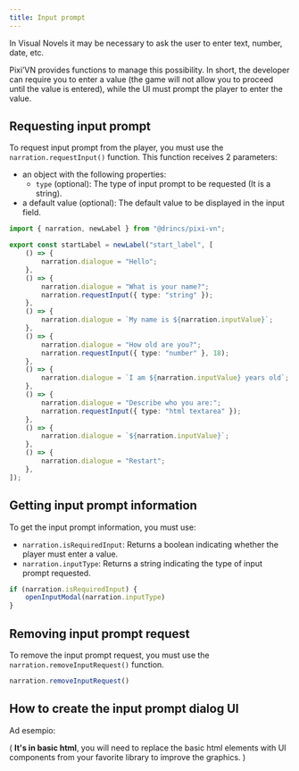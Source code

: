 ```yaml
---
title: Input prompt
---
```


In Visual Novels it may be necessary to ask the user to enter text, number, date, etc.

Pixi’VN provides functions to manage this possibility. In short, the developer can require you to enter a value (the game will not allow you to proceed until the value is entered), while the <DynamicLink href="/start/interface">UI</DynamicLink> must prompt the player to enter the value.

## Requesting input prompt

To request input prompt from the player, you must use the `narration.requestInput()` function. This function receives 2 parameters:

- an object with the following properties:
  - `type` (optional): The type of input prompt to be requested (It is a string).
- a default value (optional): The default value to be displayed in the input field.

```ts title="labels/startLabel.ts"
import { narration, newLabel } from "@drincs/pixi-vn";

export const startLabel = newLabel("start_label", [
    () => {
        narration.dialogue = "Hello";
    },
    () => {
        narration.dialogue = "What is your name?";
        narration.requestInput({ type: "string" });
    },
    () => {
        narration.dialogue = `My name is ${narration.inputValue}`;
    },
    () => {
        narration.dialogue = "How old are you?";
        narration.requestInput({ type: "number" }, 18);
    },
    () => {
        narration.dialogue = `I am ${narration.inputValue} years old`;
    },
    () => {
        narration.dialogue = "Describe who you are:";
        narration.requestInput({ type: "html textarea" });
    },
    () => {
        narration.dialogue = `${narration.inputValue}`;
    },
    () => {
        narration.dialogue = "Restart";
    },
]);
```

<Sandbox
  template="6968x8"
  entry="/src/labels/startLabel.ts,/src/screens/modals/TextInput.tsx"
/>

## Getting input prompt information

To get the input prompt information, you must use:

- `narration.isRequiredInput`: Returns a boolean indicating whether the player must enter a value.
- `narration.inputType`: Returns a string indicating the type of input prompt requested.

```typescript
if (narration.isRequiredInput) {
    openInputModal(narration.inputType)
}
```

## Removing input prompt request

To remove the input prompt request, you must use the `narration.removeInputRequest()` function.

```typescript
narration.removeInputRequest()
```

## How to create the input prompt dialog UI

Ad esempio:

( **It's in basic html**, you will need to replace the basic html elements with UI components from your favorite library to improve the graphics. )

<Sandbox
  template="mjn5c8"
  entry="/src/screens/modals/TextInput.tsx"
/>
